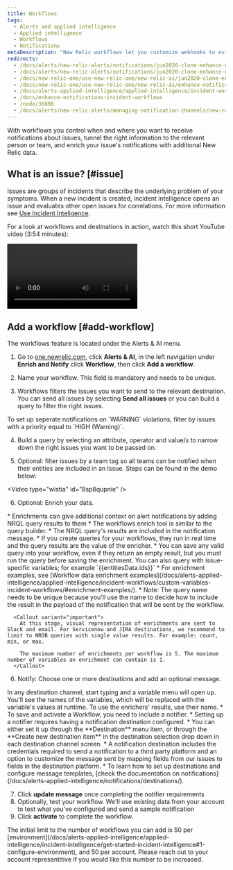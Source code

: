 ```yaml
---
title: Workflows
tags:
  - Alerts and applied intelligence
  - Applied intelligence
  - Workflows
  - Notifications
metaDescription: "New Relic workflows let you customize webhooks to establish two-way integrations with your external incident management tool."
redirects:
  - /docs/alerts/new-relic-alerts/notifications/jun2020-clone-enhance-notifications-using-new-relic-incident-workflows
  - /docs/alerts/new-relic-alerts/notifications/jun2020-clone-enhance-notifications-using-incident-workflows
  - /docs/new-relic-one/use-new-relic-one/new-relic-ai/jun2020-clone-enhance-notifications-using-incident-workflows
  - /docs/new-relic-one/use-new-relic-one/new-relic-ai/enhance-notifications-using-incident-workflows
  - /docs/alerts-applied-intelligence/applied-intelligence/incident-workflows/enhance-notifications-incident-workflows
  - /docs/enhance-notifications-incident-workflows
  - /node/36806
  - /docs/alerts/new-relic-alerts/managing-notification-channels/new-relic-connect/
---
```


With workflows you control when and where you want to receive notifications about issues, tunnel the right information to the relevant person or team, and enrich your issue's notifications with additional New Relic data.

## What is an issue? [#issue]

Issues are groups of incidents that describe the underlying problem of your symptoms. When a new incident is created, incident intelligence opens an issue and evaluates other open issues for correlations. For more information see [Use Incident Inteligence](/docs/alerts-applied-intelligence/applied-intelligence/incident-intelligence/use-incident-intelligence/).

For a look at workflows and destinations in action, watch this short YouTube video (3:54 minutes):

<Video
  id="eeUPa3W16Tk"
  type="youtube"
/>

## Add a workflow [#add-workflow]

The workflows feature is located under the Alerts & AI menu.

1. Go to [one.newrelic.com](one.newrelic.com), click **Alerts & AI**, in the left navigation under **Enrich and Notify** click **Workflow**, then click **Add a workflow**.

2. Name your workflow. This field is mandatory and needs to be unique.

3. Workflows filters the issues you want to send to the relevant destination. You can send all issues by selecting **Send all issues** or you can build a query to filter the right issues.

<Callout variant="tip">
  To set up seperate notifications on `WARNING` violations, filter by issues with a priority equal to `HIGH (Warning)`.
</Callout>

4. Build a query by selecting an attribute, operator and value/s to narrow down the right issues you want to be passed on. 

5. Optional: filter issues by a team tag so all teams can be notified when their entities are included in an Issue. Steps can be found in the demo below:

<Video
  type="wistia"
  id=”8sp8qupnie"
/>

6. Optional: Enrich your data.

<CollapserGroup>
  <Collapser
    className="freq-link"
    id="enrichments"
    title="Enrichments"
  >
    * Enrichments can give additional context on alert notifications by adding NRQL query results to them
    * The workflows enrich tool is similar to the query builder.
    * The NRQL query's results are included in the notification message.
    * If you create queries for your workflows, they run in real time and the query results are the value of the enricher.
    * You can save any valid query into your workflow, even if they return an empty result, but you must run the query before saving the enrichment. You can also query with issue-specific variables; for example `{{entitiesData.ids}}`
    * For enrichment examples, see [Workflow data enrichment examples](/docs/alerts-applied-intelligence/applied-intelligence/incident-workflows/custom-variables-incident-workflows/#enrichment-examples/).
    * Note: The query name needs to be unique because you'll use the name to decide how to include the result in the payload of the notification that will be sent by the workflow.

      <Callout variant="important">
        At this stage, visual representation of enrichments are sent to Slack and email. For Servicenow and JIRA destinations, we recommend to limit to NRDB queries with single value results. For example: count, min, or max.

        The maximum number of enrichments per workflow is 5. The maximum number of variables an enrichment can contain is 1.
      </Callout>
  </Collapser>
</CollapserGroup>

6. Notify:  Choose one or more destinations and add an optional message.

  <Callout variant="tip">
    In any destination channel, start typing and a variable menu will open up. You'll see the names of the variables, which will be replaced with the variable's values at runtime. To use the enrichers' results, use their name.
  </Callout>

<CollapserGroup>
  <Collapser
    className="freq-link"
    id="notifier"
    title="Notifier"
  >
    * To save and activate a Workflow, you need to include a notifier.
    * Setting up a notifier requires having a notification destination configured.
    * You can either set it up through the **Destination** menu item, or through the **Create new destination item** in the destination selection drop down in each destination channel screen.
    * A notification destination includes the credentials required to send a notification to a third party platform and an option to customize the message sent by mapping fields from our issues to fields in the destination platform.
    * To learn how to set up destinations and configure message templates, [check the documentation on notifications](/docs/alerts-applied-intelligence/notifications/destinations/).
  </Collapser>
</CollapserGroup>

7. Click **update message** once completing the notifier requirements
8. Optionally, test your workflow. We'll use existing data from your account to test what you've configured and send a sample notification
9. Click **activate** to complete the workflow.

<Callout variant="important">
  The initial limit to the number of workflows you can add is 50 per [environment](/docs/alerts-applied-intelligence/applied-intelligence/incident-intelligence/get-started-incident-intelligence#1-configure-environment), and 50 per account. Please reach out to your account representitive if you would like this number to be increased.
</Callout>
